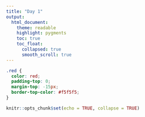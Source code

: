 ```yaml
---
title: "Day 1"
output:
  html_document:
    theme: readable
    highlight: pygments
    toc: true
    toc_float:
      collapsed: true
      smooth_scroll: true
---
```

```css
.red { 
  color: red;
  padding-top: 0;
  margin-top: -15px;
  border-top-color: #f5f5f5;
}
```

```r
knitr::opts_chunk$set(echo = TRUE, collapse = TRUE)
```

